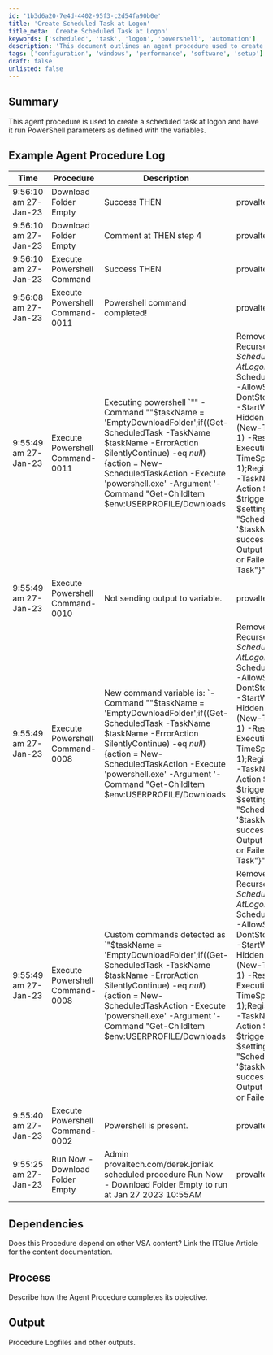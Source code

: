 ```yaml
---
id: '1b3d6a20-7e4d-4402-95f3-c2d54fa90b0e'
title: 'Create Scheduled Task at Logon'
title_meta: 'Create Scheduled Task at Logon'
keywords: ['scheduled', 'task', 'logon', 'powershell', 'automation']
description: 'This document outlines an agent procedure used to create a scheduled task that runs PowerShell commands at user logon. It provides a detailed example of the procedure log, dependencies, and the process involved in executing the task.'
tags: ['configuration', 'windows', 'performance', 'software', 'setup']
draft: false
unlisted: false
---
```

## Summary

This agent procedure is used to create a scheduled task at logon and have it run PowerShell parameters as defined with the variables.

## Example Agent Procedure Log

| Time                      | Procedure                    | Description                                                                                                                 | Admin                          |
|---------------------------|------------------------------|-----------------------------------------------------------------------------------------------------------------------------|--------------------------------|
| 9:56:10 am 27-Jan-23      | Download Folder Empty         | Success THEN                                                                                                              | provaltech.com/derek.joniak    |
| 9:56:10 am 27-Jan-23      | Download Folder Empty         | Comment at THEN step 4                                                                                                   | provaltech.com/derek.joniak    |
| 9:56:10 am 27-Jan-23      | Execute Powershell Command    | Success THEN                                                                                                              | provaltech.com/derek.joniak    |
| 9:56:08 am 27-Jan-23      | Execute Powershell Command-0011| Powershell command completed!                                                                                             | provaltech.com/derek.joniak    |
| 9:55:49 am 27-Jan-23      | Execute Powershell Command-0011| Executing powershell `"" -Command ""$taskName = 'EmptyDownloadFolder';if((Get-ScheduledTask -TaskName $taskName -ErrorAction SilentlyContinue) -eq $null)\{$action = New-ScheduledTaskAction -Execute 'powershell.exe' -Argument '-Command "Get-ChildItem $env:USERPROFILE/Downloads | Remove-Item -Recurse"';$trigger = New-ScheduledTaskTrigger -AtLogon;$settings = New-ScheduledTaskSettingsSet -AllowStartIfOnBatteries -DontStopIfGoingOnBatteries -StartWhenAvailable -Hidden -RestartInterval (New-TimeSpan -Minutes 1) -RestartCount 3 -ExecutionTimeLimit (New-TimeSpan -Hours 1);Register-ScheduledTask -TaskName $taskName -Action $action -Trigger $trigger -Settings $settings;Write-Output "Scheduled task '$taskName' created successfully"}else\{Write-Output "Task Already Exists or Failed To Create Task"}""` | provaltech.com/derek.joniak    |
| 9:55:49 am 27-Jan-23      | Execute Powershell Command-0010| Not sending output to variable.                                                                                           | provaltech.com/derek.joniak    |
| 9:55:49 am 27-Jan-23      | Execute Powershell Command-0008| New command variable is: `-Command ""$taskName = 'EmptyDownloadFolder';if((Get-ScheduledTask -TaskName $taskName -ErrorAction SilentlyContinue) -eq $null)\{$action = New-ScheduledTaskAction -Execute 'powershell.exe' -Argument '-Command "Get-ChildItem $env:USERPROFILE/Downloads | Remove-Item -Recurse"';$trigger = New-ScheduledTaskTrigger -AtLogon;$settings = New-ScheduledTaskSettingsSet -AllowStartIfOnBatteries -DontStopIfGoingOnBatteries -StartWhenAvailable -Hidden -RestartInterval (New-TimeSpan -Minutes 1) -RestartCount 3 -ExecutionTimeLimit (New-TimeSpan -Hours 1);Register-ScheduledTask -TaskName $taskName -Action $action -Trigger $trigger -Settings $settings;Write-Output "Scheduled task '$taskName' created successfully"}else\{Write-Output "Task Already Exists or Failed To Create Task"}""` | provaltech.com/derek.joniak    |
| 9:55:49 am 27-Jan-23      | Execute Powershell Command-0008| Custom commands detected as `"$taskName = 'EmptyDownloadFolder';if((Get-ScheduledTask -TaskName $taskName -ErrorAction SilentlyContinue) -eq $null)\{$action = New-ScheduledTaskAction -Execute 'powershell.exe' -Argument '-Command "Get-ChildItem $env:USERPROFILE/Downloads | Remove-Item -Recurse"';$trigger = New-ScheduledTaskTrigger -AtLogon;$settings = New-ScheduledTaskSettingsSet -AllowStartIfOnBatteries -DontStopIfGoingOnBatteries -StartWhenAvailable -Hidden -RestartInterval (New-TimeSpan -Minutes 1) -RestartCount 3 -ExecutionTimeLimit (New-TimeSpan -Hours 1);Register-ScheduledTask -TaskName $taskName -Action $action -Trigger $trigger -Settings $settings;Write-Output "Scheduled task '$taskName' created successfully"}else\{Write-Output "Task Already Exists or Failed To Create Task"}"` | provaltech.com/derek.joniak    |
| 9:55:40 am 27-Jan-23      | Execute Powershell Command-0002| Powershell is present.                                                                                                   | provaltech.com/derek.joniak    |
| 9:55:25 am 27-Jan-23      | Run Now - Download Folder Empty| Admin provaltech.com/derek.joniak scheduled procedure Run Now - Download Folder Empty to run at Jan 27 2023 10:55AM | provaltech.com/derek.joniak    |

## Dependencies

Does this Procedure depend on other VSA content? Link the ITGlue Article for the content documentation.

## Process

Describe how the Agent Procedure completes its objective.

## Output

Procedure Logfiles and other outputs.













